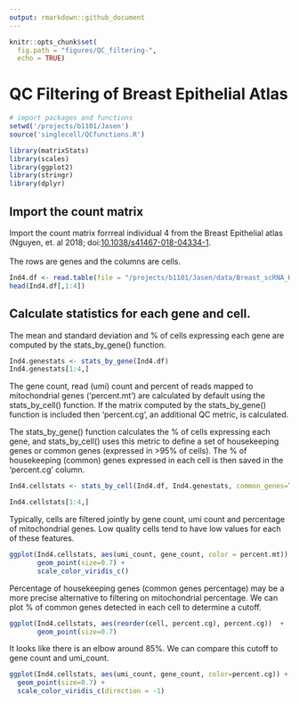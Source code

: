 ```yaml
---
output: rmarkdown::github_document
---
```


```r
knitr::opts_chunk$set(
  fig.path = "figures/QC_filtering-", 
  echo = TRUE)
```

# QC Filtering of Breast Epithelial Atlas
```r
# import packages and functions
setwd('/projects/b1101/Jasen')
source('singlecell/QCfunctions.R')

library(matrixStats)
library(scales)
library(ggplot2)
library(stringr)
library(dplyr)
```

## Import the count matrix
Import the count matrix forrreal individual 4 from the Breast Epithelial atlas (Nguyen, et. al 2018; doi:[10.1038/s41467-018-04334-1](https://www.nature.com/articles/s41467-018-04334-1). <br /> <br /> The rows are genes and the columns are cells.

```r
Ind4.df <- read.table(file = "/projects/b1101/Jasen/data/Breast_scRNA_Kessenbrock_Ind4.txt", header = TRUE, row.names=1)
head(Ind4.df[,1:4])
```

## Calculate statistics for each gene and cell. 
The mean and standard deviation and % of cells expressing each gene are computed by the stats_by_gene() function. 
```r
Ind4.genestats <- stats_by_gene(Ind4.df)
Ind4.genestats[1:4,]
```

The gene count, read (umi) count and percent of reads mapped to mitochondrial genes ('percent.mt') are calculated by default using the stats_by_cell() function. If the matrix computed by the stats_by_gene() function is included then 'percent.cg', an additional QC metric, is calculated.

The stats_by_gene() function calculates the % of cells expressing each gene, and stats_by_cell() uses this metric to define a set of housekeeping genes or common genes (expressed in >95% of cells). The % of housekeeping (common) genes expressed in each cell is then saved in the 'percent.cg' column. 
```r
Ind4.cellstats <- stats_by_cell(Ind4.df, Ind4.genestats, common_genes=TRUE)
```
```r
Ind4.cellstats[1:4,]
```

Typically, cells are filtered jointly by gene count, umi count and percentage of mitochondrial genes. Low quality cells tend to have low values for each of these features. 
```r
ggplot(Ind4.cellstats, aes(umi_count, gene_count, color = percent.mt)) +
       geom_point(size=0.7) +
       scale_color_viridis_c()
```

Percentage of housekeeping genes (common genes percentage) may be a more precise alternative to filtering on mitochondrial percentage. We can plot % of common genes detected in each cell to determine a cutoff. 
```r
ggplot(Ind4.cellstats, aes(reorder(cell, percent.cg), percent.cg))  + 
       geom_point(size=0.7) 
```
It looks like there is an elbow around 85%. We can compare this cutoff to gene count and umi_count. 
```r
ggplot(Ind4.cellstats, aes(umi_count, gene_count, color=percent.cg)) +
  geom_point(size=0.7) +
  scale_color_viridis_c(direction = -1)
```

```r
```
